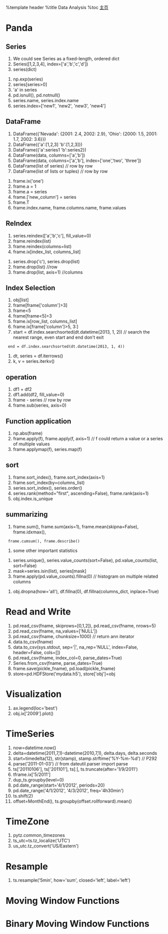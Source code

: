 %template header
%title Data Analysis
%toc 
[[index|主页]]
= Panda =
== Series ==
# We could see Series as a fixed-length, ordered dict
# Series([1,2,3,4], index=['a','b','c','d'])
# series(dict)
 
# np.exp(series)
# series[series>0]
# 'a' in series
# pd.isnull(), pd.notnull()
# series.name, series.index.name
# series.index=['new1', 'new2', 'new3', 'new4']
== DataFrame == 
# DataFrame({'Nevada': {2001: 2.4, 2002: 2.9}, 'Ohio': {2000: 1.5, 2001: 1.7, 2002: 3.6}})
# DataFrame({'a':[1,2,3] 'b':[1,2,3]})
# DataFrame({'a':series1 'b':series2})
# DataFrame(data, columns=['a','b'])
# DataFrame(data, columns=['a','b'], index=['one','two', 'three'])
# DataFrame(list of series)                     // row by row
# DataFrame(list of lists or tuples)             // row by row

# frame.ix('one')
# frame.a = 1
# frame.a = series
# frame.['new_column'] = series
# frame.T
# frame.index.name, frame.columns.name, frame.values
== ReIndex == 
# series.reindex(['a','b','c'], fill_value=0)
# frame.reindex(list)
# frame.reindex(columns=list)
# frame.ix[index_list, columns_list]

# series.drop('c'), series.drop(list)
# frame.drop(list) //row
# frame.drop(list, axis=1) //columns
== Index Selection ==
# obj[list]
# frame[frame['column']>3]
# frame<5
# frame[frame<5]=3
# frame.ix[row_list, columns_list]
# frame.ix[frame['column']>5, 3:]
# start = df.index.searchsorted(dt.datetime(2013, 1, 2))    // search the nearest range, even start and end don't exit 
  end = df.index.searchsorted(dt.datetime(2013, 1, 4))
# dt, series = df.iterrows()
# k, v = series.iterkv()
 
== operation ==
# df1 + df2
# df1.add(df2, fill_value=0)
# frame - series                            // row by row
# frame.sub(series, axis=0)
== Function application ==
# np.abs(frame)
# frame.apply(f), frame.apply(f, axis=1)   // f could return a value or a series of multiple values
# frame.applymap(f),  series.map(f)
== sort ==
# frame.sort_index(),  frame.sort_index(axis=1)
# frame.sort_index(by=columns_list)
# series.sort_index(), series.order()
# series.rank(method="first", ascending=False), frame.rank(axis=1)
# obj.index.is_unique
== summarizing ==
# frame.sum(), frame.sum(axis=1), frame.mean(skipna=False), frame.idxmax(),
  frame.cumsum(), frame.describe()
# some other important statistics

# series.unique(), series.value_counts(sort=False), pd.value_counts(list, sort=False)
# mask=series.isin(list), series[mask]
# frame.apply(pd.value_counts).fillna(0)           // histogram on multiple related columns

# obj.dropna(how='all'), df.fillna(0), df.fillna(columns_dict, inplace=True)
= Read and Write =
# pd.read_csv(fname, skiprows=[0,1,2]), pd.read_csv(fname, nrows=5)
# pd.read_csv(fname, na_values=['NULL'])
# pd.read_csv(fname, chunksize=1000)                // return ann iterator
# data.to_csv(fname)
# data.to_csv(sys.stdout, sep='|', na_rep='NULL', index=False, header=False, cols=[])
# pd.read_csv(fname, index_col=0, parse_dates=True)
# Series.from_csv(fname, parse_dates=True)
# frame.save(pickle_fname), pd.load(pickle_fname)
# store=pd.HDFStore('mydata.h5'), store['obj']=obj
= Visualization =
# ax.legend(loc='best')
# obj.ix['2009'].plot()
= TimeSeries =
# now=datetime.now()
# delta=datetime(2011,7,1)-datetime(2010,7,1),  delta.days, delta.seconds
# start+timedelta(12), str(stamp), stamp.strftime('%Y-%m-%d') // P292
# parse('2011-01-03')           // from dateutil.parser import parse
# ts['20110106'], ts['201101'], ts['':''], ts.truncate(after='1/9/2011')
# tframe.ix['5/2011']
# dup_ts.groupby(level=0)
# pd.date_range(start='4/1/2012', periods=20)
# pd.date_range('4/1/2012', '4/3/2012', freq='4h30min')
# ts.shift(2)
# offset=MonthEnd(), ts.groupby(offset.rollforward).mean()
= TimeZone =
# pytz.common_timezones
# ts_utc=ts.tz_localize('UTC')
# us_utc.tz_convert('US/Eastern')
= Resample =
# ts.resample('5min', how='sum', closed='left', label='left')
= Moving Window Functions =
= Binary Moving Window Functions =
